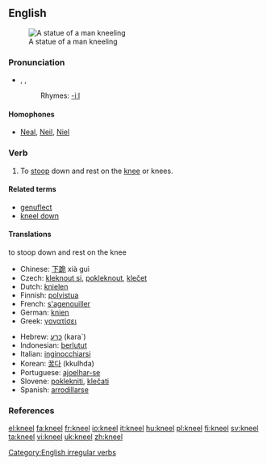 ==English==
[[Image:Kobayashi Torasaburo Statue 001.jpg|thumb|A statue of a man kneeling]]
===Pronunciation===
*{{AHD|nēl}}, {{IPA|/niːl/}}, {{SAMPA|/ni:l/}}
*:Rhymes: [[Rhymes:English:-iːl|-iːl]]

====Homophones====
*[[Neal]], [[Neil]], [[Niel]]

===Verb===
{{en-verb|kneels|kneeling|'''[[knelt]]''' ''or'' '''[[kneeled]]'''}}

# {{intransitive}} To [[stoop]] down and rest on the [[knee]] or knees.

====Related terms====
*[[genuflect]]
*[[kneel down]]

====Translations====
;to stoop down and rest on the knee
{{top}}
*Chinese: [[下跪]] xià guì
*Czech: [[kleknout si]], [[pokleknout]], [[klečet]]
*Dutch: [[knielen]]
*Finnish: [[polvistua]]
*French: [[s'agenouiller]]
*German: [[knien]]
*Greek: [[γονατίσει]]
{{mid}}
*Hebrew: [[כרע]] (kara`)
*Indonesian: [[lutut|berlutut]]
*Italian: [[inginocchiarsi]]
*Korean: [[꿇다]] (kkulhda) 
*Portuguese: [[ajoelhar-se]]
*Slovene: [[poklekniti]], [[klečati]]
*Spanish: [[arrodillarse]]
{{bottom}}

===References===
{{R:Century 1911}}
{{R:Webster 1913}}

[[Category:English irregular verbs]]

[[el:kneel]]
[[fa:kneel]]
[[fr:kneel]]
[[io:kneel]]
[[it:kneel]]
[[hu:kneel]]
[[pl:kneel]]
[[fi:kneel]]
[[sv:kneel]]
[[ta:kneel]]
[[vi:kneel]]
[[uk:kneel]]
[[zh:kneel]]